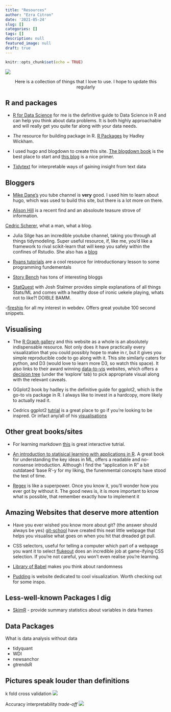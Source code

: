 ```yaml
---
title: "Resources"
author: "Ezra Citron"
date: '2021-05-24'
slug: []
categories: []
tags: []
description: null
featured_image: null
draft: true
---
```


```r
knitr::opts_chunk$set(echo = TRUE)
```

![](/post_resources/banner-resources.jpeg)

<p style="text-align: center;">Here is a collection of things that I love to use.
I hope to update this regularly</p>



## R and packages
- [R for Data Science](https://r4ds.had.co.nz/) for me is the definitive guide to Data Science in R and can help you think about data problems. It is both highly approachable and will really get you quite far along with your data needs. 

- *The* resource for building package in R. [R Packages](https://r-pkgs.org/) by Hadley Wickham.
- I used hugo and blogdown to create this site. [The blogdown book](https://bookdown.org/yihui/blogdown/) is the best place to start and [this blog](https://alison.rbind.io/blog/2020-12-new-year-new-blogdown/) is a nice primer.

- [Tidytext](https://www.tidytextmining.com/) for interpretable ways of gaining insight from text data

## Bloggers
- [Mike Dane's](https://www.youtube.com/channel/UCvmINlrza7JHB1zkIOuXEbw) you tube channel is **very** good. I used him to learn about hugo, which was used to build this site, but there is a lot more on there.

- [Alison Hill](https://alison.rbind.io/projects/) is a recent find and an absoloute teasure strove of information. 

[Cedric Scherer](https://www.cedricscherer.com/), what a man, what a blog. 

- Julia Silge has an incredible youtube channel, taking you through all things tidymodeling. Super useful resource, if, like me, you'd like a framework to rival scikit-learn that will keep you safely within the confines of Rstudio. She also has a [blog](https://juliasilge.com/)

- [Ryans tutorials](https://ryanstutorials.net/) are a cool resource for introductionary lesson to some programming fundementals

- [Story Bench](https://www.storybench.org/category/how-to/) has tons of interesting bloggs

- [StatQuest](https://www.youtube.com/channel/UCtYLUTtgS3k1Fg4y5tAhLbw) with Josh Stalmer provides simple explanations of all things Stats/ML and comes with a healthy dose of ironic uekele playing, whats not to like?! DOIBLE BAMM. 

-[fireship](https://www.youtube.com/channel/UCsBjURrPoezykLs9EqgamOA) for all my interest in webdev. Offers great youtube 100 second snippets. 

## Visualising

- The [R Graph gallery](https://www.r-graph-gallery.com/) and this website as a whole is an absolutely indispensable resource. Not only does it have practically every visualization that you could possibly hope to make in r, but it gives you simple reproducible code to go along with it. This site similarly caters for python, and D3 (would love to learn more D3, so watch this space). It also links to their award winning [data-to-vis](https://www.data-to-viz.com/#explore) websites, which offers a [decision tree](https://www.data-to-viz.com/) (under the 'explore' tab) to pick appropriate visual along with the relevant caveats. 

- GGplot2 book by hadley is the definitive guide for ggplot2, which is the go-to vis package in R. I always like to invest in a hardcopy, more likely to actually read it.

- Cedrics ggplot2 [tutrial](https://www.cedricscherer.com/2019/08/05/a-ggplot2-tutorial-for-beautiful-plotting-in-r/#panels) is a great place to go if you're looking to be inspred. Or infact any/all of his [visualisations](https://www.cedricscherer.com/top/dataviz/)

## Other great books/sites

- For learning markdown [this](https://commonmark.org/help/tutorial/) is great interactive tutrial.

- [An introduction to statisical learning with applications in R](https://static1.squarespace.com/static/5ff2adbe3fe4fe33db902812/t/6062a083acbfe82c7195b27d/1617076404560/ISLR%2BSeventh%2BPrinting.pdf). A great book for understanding the key ideas in ML, offers a readable and no-nonsense introduction. Although I find the "application in R" a bit outdataed 'base R'-y for my liking, the funenmental concepts have stood the test of time. 

- [Regex](https://www.regular-expressions.info/tutorial.html) is like a superpower. Once you know it, you'll wonder how you ever got by without it. The good news is, it is more important to know what is possible, that remember exactly how to implement it

## Amazing Websites that deserve more attention

- Have you ever wished you know more about git? (the answer should always be yes)
[git-school](https://git-school.github.io/visualizing-git/) have created this neat little webpage that helps you visualise what goes on when you hit that dreaded git pull.

- CSS selectors, useful for telling a computer which part of a webpage you want it to select 
[flukeout](https://flukeout.github.io/) does an incredible job at game-ifying CSS selection. If you're not careful, you won't even realise you're learning. 

- [Library of Babel](https://libraryofbabel.info/) makes you think about randomness

- [Pudding](https://pudding.cool/) is website dedicated to cool visualization. Worth checking out for some inspo.


## Less-well-known Packages I dig

- [SkimR](https://cran.r-project.org/web/packages/skimr/vignettes/skimr.html) - provide summary statistics about variables in data frames

## Data Packages
What is data analysis without data

- tidyquant
- WDI
- newsanchor
- gtrendsR



## Pictures speak louder than definitions

k fold cross validation
![](/post_resources/kf-cv.png)

Accuracy interpretability *trade-off*
![](/post_resources/accuracy_interpret.png)


